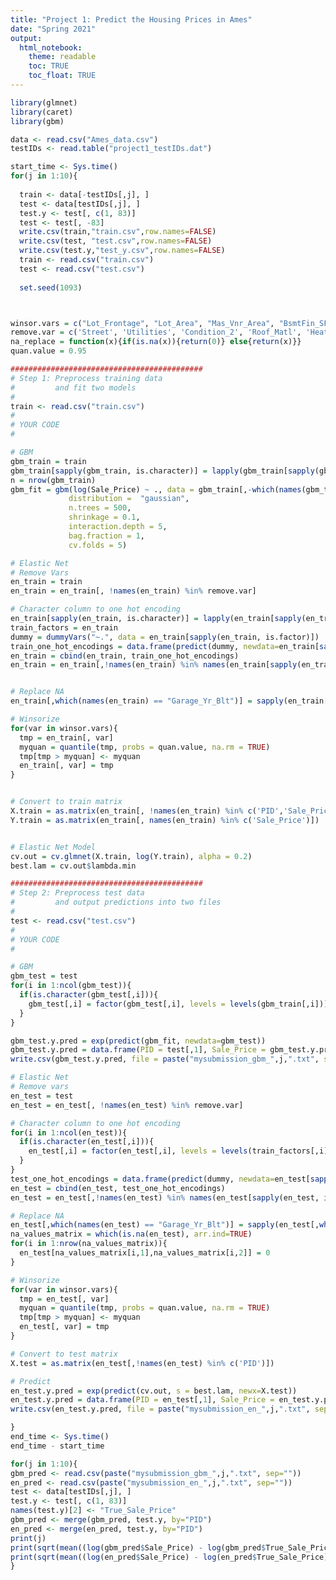```yaml
---
title: "Project 1: Predict the Housing Prices in Ames"
date: "Spring 2021"
output:
  html_notebook:
    theme: readable
    toc: TRUE
    toc_float: TRUE
---
```




```r
library(glmnet)
library(caret)
library(gbm)

data <- read.csv("Ames_data.csv")
testIDs <- read.table("project1_testIDs.dat")

start_time <- Sys.time()
for(j in 1:10){
  
  train <- data[-testIDs[,j], ]
  test <- data[testIDs[,j], ]
  test.y <- test[, c(1, 83)]
  test <- test[, -83]
  write.csv(train,"train.csv",row.names=FALSE)
  write.csv(test, "test.csv",row.names=FALSE)
  write.csv(test.y,"test_y.csv",row.names=FALSE)
  train <- read.csv("train.csv")
  test <- read.csv("test.csv")
  
  set.seed(1093)



winsor.vars = c("Lot_Frontage", "Lot_Area", "Mas_Vnr_Area", "BsmtFin_SF_2", "Bsmt_Unf_SF", "Total_Bsmt_SF", "Second_Flr_SF", 'First_Flr_SF', "Gr_Liv_Area", "Garage_Area", "Wood_Deck_SF", "Open_Porch_SF", "Enclosed_Porch", "Three_season_porch", "Screen_Porch", "Misc_Val")
remove.var = c('Street', 'Utilities', 'Condition_2', 'Roof_Matl', 'Heating', 'Pool_QC', 'Misc_Feature', 'Low_Qual_Fin_SF', 'Pool_Area', 'Longitude','Latitude')
na_replace = function(x){if(is.na(x)){return(0)} else{return(x)}}
quan.value = 0.95

###########################################
# Step 1: Preprocess training data
#         and fit two models
#
train <- read.csv("train.csv")
#
# YOUR CODE
# 

# GBM
gbm_train = train
gbm_train[sapply(gbm_train, is.character)] = lapply(gbm_train[sapply(gbm_train, is.character)], as.factor)
n = nrow(gbm_train)
gbm_fit = gbm(log(Sale_Price) ~ ., data = gbm_train[,-which(names(gbm_train) == "PID" )],
             distribution =  "gaussian",
             n.trees = 500,
             shrinkage = 0.1,
             interaction.depth = 5,
             bag.fraction = 1,
             cv.folds = 5)

# Elastic Net
# Remove Vars
en_train = train
en_train = en_train[, !names(en_train) %in% remove.var]

# Character column to one hot encoding
en_train[sapply(en_train, is.character)] = lapply(en_train[sapply(en_train, is.character)], as.factor)
train_factors = en_train
dummy = dummyVars("~.", data = en_train[sapply(en_train, is.factor)])
train_one_hot_encodings = data.frame(predict(dummy, newdata=en_train[sapply(en_train, is.factor)]))
en_train = cbind(en_train, train_one_hot_encodings)
en_train = en_train[,!names(en_train) %in% names(en_train[sapply(en_train, is.factor)])]


# Replace NA
en_train[,which(names(en_train) == "Garage_Yr_Blt")] = sapply(en_train[,which(names(en_train) == "Garage_Yr_Blt")],na_replace)

# Winsorize
for(var in winsor.vars){
  tmp = en_train[, var]
  myquan = quantile(tmp, probs = quan.value, na.rm = TRUE)
  tmp[tmp > myquan] <- myquan
  en_train[, var] = tmp
}


# Convert to train matrix
X.train = as.matrix(en_train[, !names(en_train) %in% c('PID','Sale_Price')])
Y.train = as.matrix(en_train[, names(en_train) %in% c('Sale_Price')])


# Elastic Net Model
cv.out = cv.glmnet(X.train, log(Y.train), alpha = 0.2)
best.lam = cv.out$lambda.min

###########################################
# Step 2: Preprocess test data
#         and output predictions into two files
#
test <- read.csv("test.csv")
#
# YOUR CODE
# 

# GBM
gbm_test = test
for(i in 1:ncol(gbm_test)){
  if(is.character(gbm_test[,i])){
    gbm_test[,i] = factor(gbm_test[,i], levels = levels(gbm_train[,i]))
  }
}

gbm_test.y.pred = exp(predict(gbm_fit, newdata=gbm_test))
gbm_test.y.pred = data.frame(PID = test[,1], Sale_Price = gbm_test.y.pred)
write.csv(gbm_test.y.pred, file = paste("mysubmission_gbm_",j,".txt", sep=""),  quote= FALSE, row.names = FALSE)

# Elastic Net
# Remove vars
en_test = test
en_test = en_test[, !names(en_test) %in% remove.var]

# Character column to one hot encoding
for(i in 1:ncol(en_test)){
  if(is.character(en_test[,i])){
    en_test[,i] = factor(en_test[,i], levels = levels(train_factors[,i]))
  }
}
test_one_hot_encodings = data.frame(predict(dummy, newdata=en_test[sapply(en_test, is.factor)]))
en_test = cbind(en_test, test_one_hot_encodings)
en_test = en_test[,!names(en_test) %in% names(en_test[sapply(en_test, is.factor)])]

# Replace NA 
en_test[,which(names(en_test) == "Garage_Yr_Blt")] = sapply(en_test[,which(names(en_test) == "Garage_Yr_Blt")],na_replace)
na_values_matrix = which(is.na(en_test), arr.ind=TRUE)
for(i in 1:nrow(na_values_matrix)){
  en_test[na_values_matrix[i,1],na_values_matrix[i,2]] = 0
}

# Winsorize
for(var in winsor.vars){
  tmp = en_test[, var]
  myquan = quantile(tmp, probs = quan.value, na.rm = TRUE)
  tmp[tmp > myquan] <- myquan
  en_test[, var] = tmp
}

# Convert to test matrix
X.test = as.matrix(en_test[,!names(en_test) %in% c('PID')])

# Predict
en_test.y.pred = exp(predict(cv.out, s = best.lam, newx=X.test))
en_test.y.pred = data.frame(PID = en_test[,1], Sale_Price = en_test.y.pred[,1])
write.csv(en_test.y.pred, file = paste("mysubmission_en_",j,".txt", sep=""),  quote= FALSE, row.names = FALSE)

}
end_time <- Sys.time()
end_time - start_time
```

```r
for(j in 1:10){
gbm_pred <- read.csv(paste("mysubmission_gbm_",j,".txt", sep=""))
en_pred <- read.csv(paste("mysubmission_en_",j,".txt", sep=""))
test <- data[testIDs[,j], ]
test.y <- test[, c(1, 83)]
names(test.y)[2] <- "True_Sale_Price"
gbm_pred <- merge(gbm_pred, test.y, by="PID")
en_pred <- merge(en_pred, test.y, by="PID")
print(j)
print(sqrt(mean((log(gbm_pred$Sale_Price) - log(gbm_pred$True_Sale_Price))^2)))
print(sqrt(mean((log(en_pred$Sale_Price) - log(en_pred$True_Sale_Price))^2)))
}
```

